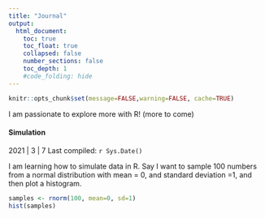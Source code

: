 ```yaml
---
title: "Journal"
output:
  html_document:
    toc: true
    toc_float: true
    collapsed: false
    number_sections: false
    toc_depth: 1
    #code_folding: hide
---
```


```r
knitr::opts_chunk$set(message=FALSE,warning=FALSE, cache=TRUE)
```

I am passionate to explore more with R! (more to come)

#### Simulation 
2021 | 3 | 7 Last compiled: `r Sys.Date()`

I am learning how to simulate data in R. Say I want to sample 100 numbers from a normal distribution with mean = 0, and standard deviation =1, and then plot a histogram.

```r
samples <- rnorm(100, mean=0, sd=1)
hist(samples)
```


